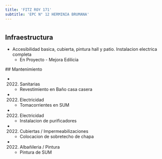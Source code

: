 ```yaml
---
title: 'FITZ ROY 171'
subtitle: 'EPC N° 12 HERMINIA BRUMANA'
---
```


#
## Infraestructura

* Accesibilidad basica,  cubierta, pintura hall y patio. Instalacion electrica completa 
    + En Proyecto - Mejora Edilicia 


 ## Mantenimiento

*  (2022) Sanitarias 
    + Revestimiento en Baño casa casera

*  (2022) Electricidad 
    + Tomacorrientes en SUM

*  (2022) Electricidad 
    + Instalacion de purificadores

*  (2022) Cubiertas / Impermeabilizaciones 
    + Colocacion de sobretecho de chapa

*  (2022) Albañileria / Pintura 
    + Pintura de SUM







